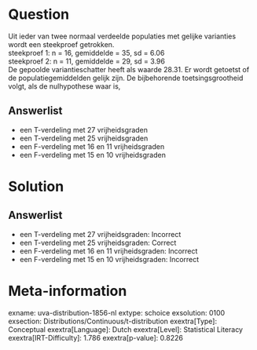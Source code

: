 Question
========

Uit ieder van twee normaal verdeelde populaties met gelijke varianties
wordt een steekproef getrokken.\
steekproef 1: n = 16, gemiddelde = 35, sd = 6.06\
steekproef 2: n = 11, gemiddelde = 29, sd = 3.96\
De gepoolde variantieschatter heeft als waarde 28.31. Er wordt getoetst
of de populatiegemiddelden gelijk zijn. De bijbehorende
toetsingsgrootheid volgt, als de nulhypothese waar is,

Answerlist
----------

* een T-verdeling met 27 vrijheidsgraden
* een T-verdeling met 25 vrijheidsgraden
* een F-verdeling met 16 en 11 vrijheidsgraden
* een F-verdeling met 15 en 10 vrijheidsgraden

Solution
========

Answerlist
----------

* een T-verdeling met 27 vrijheidsgraden: Incorrect
* een T-verdeling met 25 vrijheidsgraden: Correct
* een F-verdeling met 16 en 11 vrijheidsgraden: Incorrect
* een F-verdeling met 15 en 10 vrijheidsgraden: Incorrect

Meta-information
================
exname: uva-distribution-1856-nl
extype: schoice
exsolution: 0100
exsection: Distributions/Continuous/t-distribution
exextra[Type]: Conceptual
exextra[Language]: Dutch
exextra[Level]: Statistical Literacy
exextra[IRT-Difficulty]: 1.786
exextra[p-value]: 0.8226
